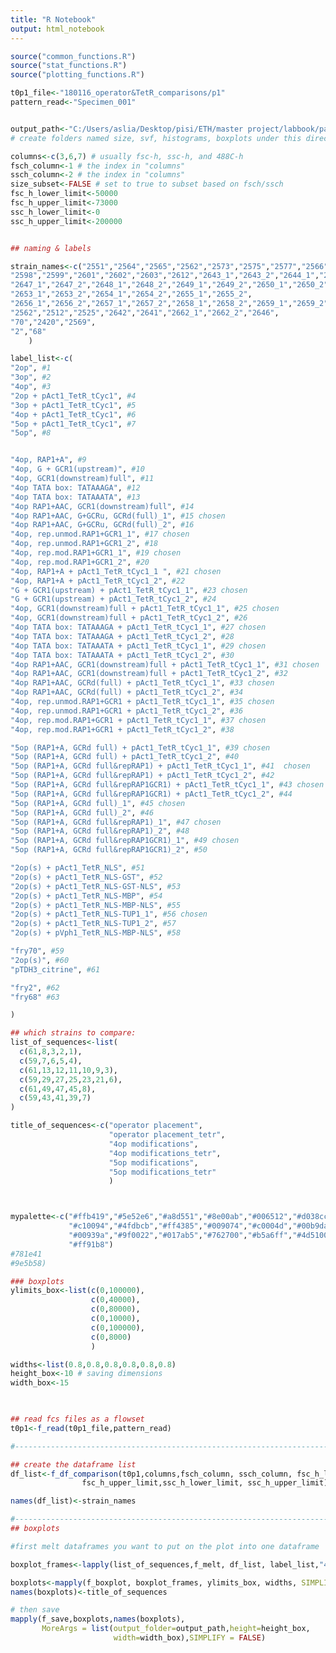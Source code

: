 ---
title: "R Notebook"
output: html_notebook
---

```{r read flowSets}

source("common_functions.R")
source("stat_functions.R")
source("plotting_functions.R")

t0p1_file<-"180116_operator&TetR_comparisons/p1"
pattern_read<-"Specimen_001"


output_path<-"C:/Users/aslia/Desktop/pisi/ETH/master project/labbook/paper/figures/4-5op comparisons"
# create folders named size, svf, histograms, boxplots under this directory. 

columns<-c(3,6,7) # usually fsc-h, ssc-h, and 488C-h
fsch_column<-1 # the index in "columns"
ssch_column<-2 # the index in "columns"
size_subset<-FALSE # set to true to subset based on fsch/ssch
fsc_h_lower_limit<-50000
fsc_h_upper_limit<-73000
ssc_h_lower_limit<-0
ssc_h_upper_limit<-200000


## naming & labels

strain_names<-c("2551","2564","2565","2562","2573","2575","2577","2566",	
"2598","2599","2601","2602","2603","2612","2643_1","2643_2","2644_1","2644_2","2645_1","2645_2",
"2647_1","2647_2","2648_1","2648_2","2649_1","2649_2","2650_1","2650_2","2651_1","2651_2","2652_1","2652_2",
"2653_1","2653_2","2654_1","2654_2","2655_1","2655_2",						
"2656_1","2656_2","2657_1","2657_2","2658_1","2658_2","2659_1","2659_2","2660_1","2660_2","2661_1","2661_2",
"2562","2512","2525","2642","2641","2662_1","2662_2","2646",				
"70","2420","2569",									
"2","68"										
	)

label_list<-c(
"2op", #1 
"3op", #2
"4op", #3 
"2op + pAct1_TetR_tCyc1", #4 
"3op + pAct1_TetR_tCyc1", #5
"4op + pAct1_TetR_tCyc1", #6
"5op + pAct1_TetR_tCyc1", #7
"5op", #8


"4op, RAP1+A", #9 
"4op, G + GCR1(upstream)", #10
"4op, GCR1(downstream)full", #11
"4op TATA box: TATAAAGA", #12
"4op TATA box: TATAAATA", #13
"4op RAP1+AAC, GCR1(downstream)full", #14
"4op RAP1+AAC, G+GCRu, GCRd(full)_1", #15 chosen
"4op RAP1+AAC, G+GCRu, GCRd(full)_2", #16 
"4op, rep.unmod.RAP1+GCR1_1", #17 chosen
"4op, rep.unmod.RAP1+GCR1_2", #18 
"4op, rep.mod.RAP1+GCR1_1", #19 chosen
"4op, rep.mod.RAP1+GCR1_2", #20
"4op, RAP1+A + pAct1_TetR_tCyc1_1 ", #21 chosen
"4op, RAP1+A + pAct1_TetR_tCyc1_2", #22
"G + GCR1(upstream) + pAct1_TetR_tCyc1_1", #23 chosen
"G + GCR1(upstream) + pAct1_TetR_tCyc1_2", #24
"4op, GCR1(downstream)full + pAct1_TetR_tCyc1_1", #25 chosen
"4op, GCR1(downstream)full + pAct1_TetR_tCyc1_2", #26
"4op TATA box: TATAAAGA + pAct1_TetR_tCyc1_1", #27 chosen
"4op TATA box: TATAAAGA + pAct1_TetR_tCyc1_2", #28
"4op TATA box: TATAAATA + pAct1_TetR_tCyc1_1", #29 chosen
"4op TATA box: TATAAATA + pAct1_TetR_tCyc1_2", #30
"4op RAP1+AAC, GCR1(downstream)full + pAct1_TetR_tCyc1_1", #31 chosen
"4op RAP1+AAC, GCR1(downstream)full + pAct1_TetR_tCyc1_2", #32
"4op RAP1+AAC, GCRd(full) + pAct1_TetR_tCyc1_1", #33 chosen
"4op RAP1+AAC, GCRd(full) + pAct1_TetR_tCyc1_2", #34
"4op, rep.unmod.RAP1+GCR1 + pAct1_TetR_tCyc1_1", #35 chosen  
"4op, rep.unmod.RAP1+GCR1 + pAct1_TetR_tCyc1_2", #36 
"4op, rep.mod.RAP1+GCR1 + pAct1_TetR_tCyc1_1", #37 chosen
"4op, rep.mod.RAP1+GCR1 + pAct1_TetR_tCyc1_2", #38

"5op (RAP1+A, GCRd full) + pAct1_TetR_tCyc1_1", #39 chosen 
"5op (RAP1+A, GCRd full) + pAct1_TetR_tCyc1_2", #40
"5op (RAP1+A, GCRd full&repRAP1) + pAct1_TetR_tCyc1_1", #41  chosen
"5op (RAP1+A, GCRd full&repRAP1) + pAct1_TetR_tCyc1_2", #42
"5op (RAP1+A, GCRd full&repRAP1GCR1) + pAct1_TetR_tCyc1_1", #43 chosen 
"5op (RAP1+A, GCRd full&repRAP1GCR1) + pAct1_TetR_tCyc1_2", #44
"5op (RAP1+A, GCRd full)_1", #45 chosen
"5op (RAP1+A, GCRd full)_2", #46 
"5op (RAP1+A, GCRd full&repRAP1)_1", #47 chosen
"5op (RAP1+A, GCRd full&repRAP1)_2", #48
"5op (RAP1+A, GCRd full&repRAP1GCR1)_1", #49 chosen
"5op (RAP1+A, GCRd full&repRAP1GCR1)_2", #50

"2op(s) + pAct1_TetR_NLS", #51
"2op(s) + pAct1_TetR_NLS-GST", #52
"2op(s) + pAct1_TetR_NLS-GST-NLS", #53
"2op(s) + pAct1_TetR_NLS-MBP", #54
"2op(s) + pAct1_TetR_NLS-MBP-NLS", #55
"2op(s) + pAct1_TetR_NLS-TUP1_1", #56 chosen
"2op(s) + pAct1_TetR_NLS-TUP1_2", #57
"2op(s) + pVph1_TetR_NLS-MBP-NLS", #58

"fry70", #59
"2op(s)", #60
"pTDH3_citrine", #61

"fry2", #62
"fry68" #63

)

## which strains to compare:
list_of_sequences<-list(
  c(61,8,3,2,1),
  c(59,7,6,5,4),
  c(61,13,12,11,10,9,3),
  c(59,29,27,25,23,21,6),
  c(61,49,47,45,8),
  c(59,43,41,39,7)
)

title_of_sequences<-c("operator placement",
                      "operator placement_tetr",
                      "4op modifications",
                      "4op modifications_tetr",
                      "5op modifications",
                      "5op modifications_tetr"
                      )



mypalette<-c("#ffb419","#5e52e6","#a8d551","#8e00ab","#006512","#d038cc","#917f00","#ff6fe4","#144c21",
             "#c10094","#4fdbcb","#ff4385","#009074","#c0004d","#00b9da","#b54700","#006dcb","#ff6a61",
             "#00939a","#9f0022","#017ab5","#762700","#b5a6ff","#4d5100","#f599ff","#d6c688","#582b80",
             "#ff91b8")
#781e41
#9e5b58)

### boxplots
ylimits_box<-list(c(0,100000),
                  c(0,40000),
                  c(0,80000),
                  c(0,10000),
                  c(0,100000),
                  c(0,8000)
                  )

widths<-list(0.8,0.8,0.8,0.8,0.8,0.8)
height_box<-10 # saving dimensions
width_box<-15

 
```

```{r}


## read fcs files as a flowset
t0p1<-f_read(t0p1_file,pattern_read)

#-----------------------------------------------------------------------------------------------

## create the dataframe list
df_list<-f_df_comparison(t0p1,columns,fsch_column, ssch_column, fsc_h_lower_limit,
                fsc_h_upper_limit,ssc_h_lower_limit, ssc_h_upper_limit)

names(df_list)<-strain_names

#-----------------------------------------------------------------------------------------------
## boxplots

#first melt dataframes you want to put on the plot into one dataframe

boxplot_frames<-lapply(list_of_sequences,f_melt, df_list, label_list,"488 [C]-H" )

boxplots<-mapply(f_boxplot, boxplot_frames, ylimits_box, widths, SIMPLIFY = FALSE) # create boxplots
names(boxplots)<-title_of_sequences

# then save
mapply(f_save,boxplots,names(boxplots),
       MoreArgs = list(output_folder=output_path,height=height_box,
                       width=width_box),SIMPLIFY = FALSE)
```


